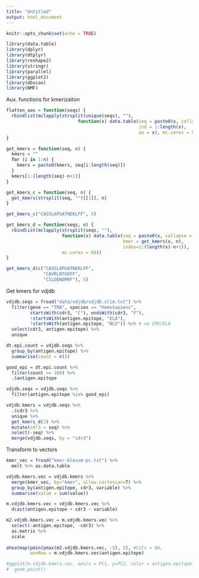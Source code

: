 ```yaml
---
title: "Untitled"
output: html_document
---
```


```r
knitr::opts_chunk$set(echo = TRUE)
```

```r
library(data.table)
library(dplyr)
library(dtplyr)
library(reshape2)
library(stringr)
library(parallel)
library(ggplot2)
library(dbscan)
library(NMF)
```

Aux. functions for kmerizaiton

```r
flatten_aas = function(seqs) {
  rbindlist(mclapply(strsplit(unique(seqs), ""),
                           function(x) data.table(seq = paste0(x, collapse = ""),
                                                  ind = 1:length(x),
                                                  aa = x), mc.cores = 80))
}

get_kmers = function(seq, n) {
  kmers = ""
  for (i in 1:n) {
    kmers = paste0(kmers, seq[i:length(seq)])
  }
  kmers[1:(length(seq)-n+1)]
}

get_kmers_c = function(seq, n) {
  get_kmers(strsplit(seq, "")[[1]], n)
}

get_kmers_c("CASSLAPGATNEKLFF", 5)

get_kmers_d = function(seqs, n) {
  rbindlist(mclapply(strsplit(seqs, ""),
                     function(x) data.table(seq = paste0(x, collapse = ""), 
                                            kmer = get_kmers(x, n), 
                                            index=1:(length(x)-n+1)),
                     mc.cores = 60))
}

get_kmers_d(c("CASSLAPGATNEKLFF",
              "CAVRLNTGKFF", 
              "CILDDNDMRF"), 5)
```

Get kmers for vdjdb

```r
vdjdb.seqs = fread("data/vdjdb/vdjdb.slim.txt") %>%
  filter(gene == "TRB", species == "HomoSapiens",
         startsWith(cdr3, "C"), endsWith(cdr3, "F"),
         !startsWith(antigen.epitope, "ELA"),
         !startsWith(antigen.epitope, "NLV")) %>% # no CMV/ELA
  select(cdr3, antigen.epitope) %>%
  unique 

dt.epi.count = vdjdb.seqs %>%
  group_by(antigen.epitope) %>%
  summarise(count = n())

good_epi = dt.epi.count %>%
  filter(count >= 100) %>%
  .$antigen.epitope

vdjdb.seqs = vdjdb.seqs %>%
  filter(antigen.epitope %in% good_epi)

vdjdb.kmers = vdjdb.seqs %>%
  .$cdr3 %>%
  unique %>%
  get_kmers_d(3) %>%
  mutate(cdr3 = seq) %>%
  select(-seq) %>%
  merge(vdjdb.seqs, by = "cdr3")
```

Transform to vectors

```r
kmer_vec = fread("kmer-blosum-pc.txt") %>%
  melt %>% as.data.table

vdjdb.kmers.vec = vdjdb.kmers %>%
  merge(kmer_vec, by="kmer", allow.cartesian=T) %>%
  group_by(antigen.epitope, cdr3, variable) %>%
  summarise(value = sum(value))
```

```r
m.vdjdb.kmers.vec = vdjdb.kmers.vec %>%
  dcast(antigen.epitope + cdr3 ~ variable)

m2.vdjdb.kmers.vec = m.vdjdb.kmers.vec %>%
  select(-antigen.epitope, -cdr3) %>%
  as.matrix %>%
  scale
  
aheatmap(pmin(pmax(m2.vdjdb.kmers.vec, -5), 5), #Colv = NA, 
         annRow = m.vdjdb.kmers.vec$antigen.epitope)

#ggplot(m.vdjdb.kmers.vec, aes(x = PC1, y=PC2, color = antigen.epitope)) +
#  geom_point()
```
